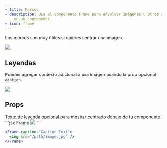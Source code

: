 ```yaml
---
- title: Marcos
- description: Usa el componente Frame para envolver imágenes u otros componentes
    en un contenedor.
- icon: frame
---
```


Los marcos son muy útiles si quieres centrar una imagen.

<Frame>
  <img src="https://mintlify-assets.b-cdn.net/yellowstone.jpeg" />
</Frame>

## Leyendas

Puedes agregar contexto adicional a una imagen usando la prop opcional `caption`.

<Frame caption="El Parque Nacional de Yosemite es visitado por más de 3.5 millones de personas cada año">
  <img src="https://mintlify-assets.b-cdn.net/yosemite.jpg" />
</Frame>

## Props

<ResponseField name="caption" type="string">
  Texto de leyenda opcional para mostrar centrado debajo de tu componente.
</ResponseField>

<RequestExample>
  ```jsx Frame
  <Frame>
    <img src="/path/image.jpg" />
  </Frame>
  ```

  ```jsx Frame with Captions
  <Frame caption="Caption Text">
    <img src="/path/image.jpg" />
  </Frame>
  ```
</RequestExample>
